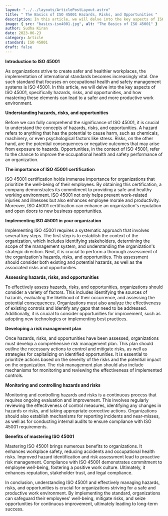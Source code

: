 ```yaml
---
layout: "../../layouts/ArticlePostLayout.astro"
title: " The Basics of ISO 45001 Hazards, Risks, and Opportunities "
description: In this article, we will delve into the key aspects of ISO 45001, specifically hazards, risks, and opportunities, and how mastering these elements can lead to a safer and more productive work environment.  
image: { src: "basics-iso4001.jpg", alt: "The Basics of ISO 45001" }
author: Sudha Kiran
date: 2023-06-23
category: Article
standard: ISO 45001
draft: false
---
```

**Introduction to ISO 45001** 

As organizations strive to create safer and healthier workplaces, the implementation of international standards becomes increasingly vital. One such standard that focuses on occupational health and safety management systems is ISO 45001. In this article, we will delve into the key aspects of ISO 45001, specifically hazards, risks, and opportunities, and how mastering these elements can lead to a safer and more productive work environment. 

**Understanding hazards, risks, and opportunities** 

Before we can fully comprehend the significance of ISO 45001, it is crucial to understand the concepts of hazards, risks, and opportunities. A hazard refers to anything that has the potential to cause harm, such as chemicals, machinery, or even psychological factors like stress. Risks, on the other hand, are the potential consequences or negative outcomes that may arise from exposure to hazards. Opportunities, in the context of ISO 45001, refer to the chance to improve the occupational health and safety performance of an organization. 

**The importance of ISO 45001 certification** 

ISO 45001 certification holds immense importance for organizations that prioritize the well-being of their employees. By obtaining this certification, a company demonstrates its commitment to providing a safe and healthy working environment. ISO 45001 not only helps prevent work-related injuries and illnesses but also enhances employee morale and productivity. Moreover, ISO 45001 certification can enhance an organization's reputation and open doors to new business opportunities. 

**Implementing ISO 45001 in your organization**

Implementing ISO 45001 requires a systematic approach that involves several key steps. The first step is to establish the context of the organization, which includes identifying stakeholders, determining the scope of the management system, and understanding the organization's strategic direction. Next, it is crucial to perform a thorough assessment of the organization's hazards, risks, and opportunities. This assessment should consider both existing and potential hazards, as well as the associated risks and opportunities. 

**Assessing hazards, risks, and opportunities** 

To effectively assess hazards, risks, and opportunities, organizations should consider a variety of factors. This includes identifying the sources of hazards, evaluating the likelihood of their occurrence, and assessing the potential consequences. Organizations must also analyze the effectiveness of existing controls and identify any gaps that need to be addressed. Additionally, it is crucial to consider opportunities for improvement, such as adopting new technologies or implementing best practices. 

**Developing a risk management plan** 

Once hazards, risks, and opportunities have been assessed, organizations must develop a comprehensive risk management plan. This plan should outline the necessary actions to control and mitigate risks, as well as strategies for capitalizing on identified opportunities. It is essential to prioritize actions based on the severity of the risks and the potential impact on the organization. The risk management plan should also include mechanisms for monitoring and reviewing the effectiveness of implemented controls. 

**Monitoring and controlling hazards and risks** 

Monitoring and controlling hazards and risks is a continuous process that requires ongoing evaluation and improvement. This involves regularly reviewing the effectiveness of control measures, identifying any changes in hazards or risks, and taking appropriate corrective actions. Organizations should also establish mechanisms for reporting incidents and near-misses, as well as for conducting internal audits to ensure compliance with ISO 45001 requirements. 

**Benefits of mastering ISO 45001** 

Mastering ISO 45001 brings numerous benefits to organizations. It enhances workplace safety, reducing accidents and occupational health risks. Improved hazard identification and risk assessment lead to proactive risk management. Compliance with ISO 45001 demonstrates commitment to employee well-being, fostering a positive work culture. Ultimately, it enhances reputation, stakeholder trust, and legal compliance. 

In conclusion, understanding ISO 45001 and effectively managing hazards, risks, and opportunities is crucial for organizations striving for a safe and productive work environment. By implementing the standard, organizations can safeguard their employees' well-being, mitigate risks, and seize opportunities for continuous improvement, ultimately leading to long-term success. 